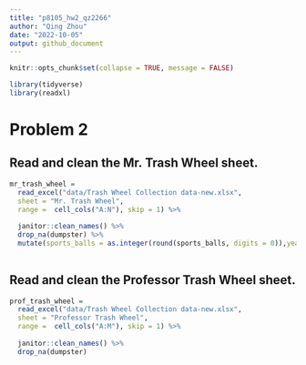 ```yaml
---
title: "p8105_hw2_qz2266"
author: "Qing Zhou"
date: "2022-10-05"
output: github_document
---
```


```r
knitr::opts_chunk$set(collapse = TRUE, message = FALSE)
```

```r
library(tidyverse)
library(readxl)
```

# Problem 2

## Read and clean the Mr. Trash Wheel sheet.

```r
mr_trash_wheel = 
  read_excel("data/Trash Wheel Collection data-new.xlsx", 
  sheet = "Mr. Trash Wheel", 
  range =  cell_cols("A:N"), skip = 1) %>% 
  
  janitor::clean_names() %>% 
  drop_na(dumpster) %>% 
  mutate(sports_balls = as.integer(round(sports_balls, digits = 0)),year = as.integer(year))
  
```

## Read and clean the Professor Trash Wheel sheet.

```r
prof_trash_wheel = 
  read_excel("data/Trash Wheel Collection data-new.xlsx", 
  sheet = "Professor Trash Wheel", 
  range =  cell_cols("A:M"), skip = 1) %>% 
  
  janitor::clean_names() %>% 
  drop_na(dumpster) 
```

